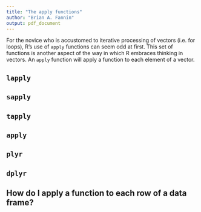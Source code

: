 ```yaml
---
title: "The apply functions"
author: "Brian A. Fannin"
output: pdf_document
---
```


For the novice who is accustomed to iterative processing of vectors (i.e. for loops), R's use of `apply` functions can seem odd at first. This set of functions is another aspect of the way in which R embraces thinking in vectors. An `apply` function will apply a function to each element of a vector.

## `lapply`

## `sapply`

## `tapply`

## `apply`

## `plyr`

## `dplyr`

## How do I apply a function to each row of a data frame?